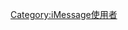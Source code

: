 {{Userbox
  |border-c = #000080
  |border-s = 1
  |id-c     = grey
  |id-s     = 7
  |id-fc    = white
  |info-c   = white
  |info-s   = 9
  |info-fc  = black
  |id       = iMessage
  |info     = 這個用戶使用'''[[iMessage]]'''。ID:<br/>{{{1}}}[[File:(at).svg|14px]]{{{2}}}
}}
<includeonly>[[Category:iMessage使用者]]</includeonly>